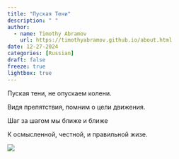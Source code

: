 ```yaml
---
title: "Пуская Тени"
description: " "
author:
  - name: Timothy Abramov
    url: https://timothyabramov.github.io/about.html
date: 12-27-2024
categories: [Russian] 
draft: false
freeze: true
lightbox: true
---
```


Пуская тени, не опускаем колени. 

Видя препятствия, помним о цели движения. 

Шаг за шагом мы ближе и ближе 

К осмысленной, честной, и правильной жизе.

![](images/1.jpg){group="group1"}

